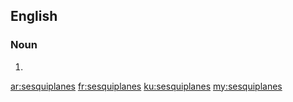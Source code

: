 ==English==

===Noun===
{{head|en|plural}}

# {{plural of|sesquiplane|lang=en|nocat=1}}

[[ar:sesquiplanes]]
[[fr:sesquiplanes]]
[[ku:sesquiplanes]]
[[my:sesquiplanes]]